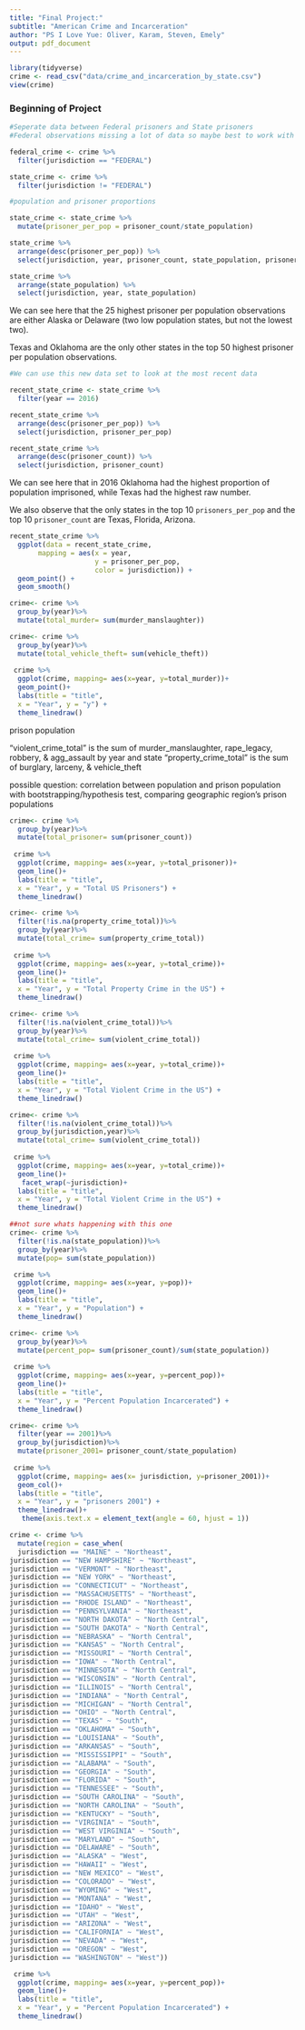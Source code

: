 ```yaml
---
title: "Final Project:"
subtitle: "American Crime and Incarceration"
author: "PS I Love Yue: Oliver, Karam, Steven, Emely"
output: pdf_document
---
```


```r
library(tidyverse)
crime <- read_csv("data/crime_and_incarceration_by_state.csv") 
view(crime)
```


### Beginning of Project

```r
#Seperate data between Federal prisoners and State prisoners
#Federal observations missing a lot of data so maybe best to work with state

federal_crime <- crime %>%
  filter(jurisdiction == "FEDERAL")

state_crime <- crime %>%
  filter(jurisdiction != "FEDERAL")
```


```r
#population and prisoner proportions

state_crime <- state_crime %>%
  mutate(prisoner_per_pop = prisoner_count/state_population)

state_crime %>%
  arrange(desc(prisoner_per_pop)) %>%
  select(jurisdiction, year, prisoner_count, state_population, prisoner_per_pop)

state_crime %>%
  arrange(state_population) %>%
  select(jurisdiction, year, state_population)

```
We can see here that the 25 highest prisoner per population observations 
are either Alaska or Delaware (two low population states, but not the lowest 
two).

Texas and Oklahoma are the only other states in the top 50 highest prisoner per 
population observations.


```r
#We can use this new data set to look at the most recent data

recent_state_crime <- state_crime %>%
  filter(year == 2016)

recent_state_crime %>%
  arrange(desc(prisoner_per_pop)) %>%
  select(jurisdiction, prisoner_per_pop)

recent_state_crime %>%
  arrange(desc(prisoner_count)) %>%
  select(jurisdiction, prisoner_count)


```
We can see here that in 2016 Oklahoma had the highest proportion of population 
imprisoned, while Texas had the highest raw number.

We also observe that the only states in the top 10 `prisoners_per_pop` and the 
top 10 `prisoner_count` are Texas, Florida, Arizona.

```r
recent_state_crime %>%
  ggplot(data = recent_state_crime, 
       mapping = aes(x = year,
                     y = prisoner_per_pop,
                     color = jurisdiction)) +
  geom_point() + 
  geom_smooth()
```




```r
crime<- crime %>%
  group_by(year)%>%
  mutate(total_murder= sum(murder_manslaughter))

crime<- crime %>%
  group_by(year)%>%
  mutate(total_vehicle_theft= sum(vehicle_theft))
  
 crime %>% 
  ggplot(crime, mapping= aes(x=year, y=total_murder))+
  geom_point()+
  labs(title = "title",
  x = "Year", y = "y") +
  theme_linedraw()
```
prison population

"violent_crime_total" is the sum of murder_manslaughter, rape_legacy, robbery, & agg_assault by year and state
"property_crime_total" is the sum of burglary, larceny, & vehicle_theft


possible question: correlation between population and prison population with bootstrapping/hypothesis test, comparing geographic region's prison populations 

```r
crime<- crime %>%
  group_by(year)%>%
  mutate(total_prisoner= sum(prisoner_count))
  
 crime %>% 
  ggplot(crime, mapping= aes(x=year, y=total_prisoner))+
  geom_line()+
  labs(title = "title",
  x = "Year", y = "Total US Prisoners") +
  theme_linedraw()
```
```r
crime<- crime %>%
  filter(!is.na(property_crime_total))%>%
  group_by(year)%>%
  mutate(total_crime= sum(property_crime_total))
  
 crime %>% 
  ggplot(crime, mapping= aes(x=year, y=total_crime))+
  geom_line()+
  labs(title = "title",
  x = "Year", y = "Total Property Crime in the US") +
  theme_linedraw()
```

```r
crime<- crime %>%
  filter(!is.na(violent_crime_total))%>%
  group_by(year)%>%
  mutate(total_crime= sum(violent_crime_total))
  
 crime %>% 
  ggplot(crime, mapping= aes(x=year, y=total_crime))+
  geom_line()+
  labs(title = "title",
  x = "Year", y = "Total Violent Crime in the US") +
  theme_linedraw()
```

```r
crime<- crime %>%
  filter(!is.na(violent_crime_total))%>%
  group_by(jurisdiction,year)%>%
  mutate(total_crime= sum(violent_crime_total))
  
 crime %>% 
  ggplot(crime, mapping= aes(x=year, y=total_crime))+
  geom_line()+
   facet_wrap(~jurisdiction)+
  labs(title = "title",
  x = "Year", y = "Total Violent Crime in the US") +
  theme_linedraw()
```

```r

##not sure whats happening with this one
crime<- crime %>%
  filter(!is.na(state_population))%>%
  group_by(year)%>%
  mutate(pop= sum(state_population))

 crime %>% 
  ggplot(crime, mapping= aes(x=year, y=pop))+
  geom_line()+
  labs(title = "title",
  x = "Year", y = "Population") +
  theme_linedraw()
```



```r
crime<- crime %>%
  group_by(year)%>%
  mutate(percent_pop= sum(prisoner_count)/sum(state_population))
  
 crime %>% 
  ggplot(crime, mapping= aes(x=year, y=percent_pop))+
  geom_line()+
  labs(title = "title",
  x = "Year", y = "Percent Population Incarcerated") +
  theme_linedraw()
```


```r
crime<- crime %>%
  filter(year == 2001)%>%
  group_by(jurisdiction)%>%
  mutate(prisoner_2001= prisoner_count/state_population)
  
 crime %>% 
  ggplot(crime, mapping= aes(x= jurisdiction, y=prisoner_2001))+
  geom_col()+
  labs(title = "title",
  x = "Year", y = "prisoners 2001") +
  theme_linedraw()+ 
   theme(axis.text.x = element_text(angle = 60, hjust = 1))
```

```r
crime <- crime %>% 
  mutate(region = case_when( 
  jurisdiction == "MAINE" ~ "Northeast",
jurisdiction == "NEW HAMPSHIRE" ~ "Northeast",
jurisdiction == "VERMONT" ~ "Northeast",
jurisdiction == "NEW YORK" ~ "Northeast",
jurisdiction == "CONNECTICUT" ~ "Northeast",
jurisdiction == "MASSACHUSETTS" ~ "Northeast",
jurisdiction == "RHODE ISLAND" ~ "Northeast",
jurisdiction == "PENNSYLVANIA" ~ "Northeast",
jurisdiction == "NORTH DAKOTA" ~ "North Central",
jurisdiction == "SOUTH DAKOTA" ~ "North Central",
jurisdiction == "NEBRASKA" ~ "North Central",
jurisdiction == "KANSAS" ~ "North Central",
jurisdiction == "MISSOURI" ~ "North Central",
jurisdiction == "IOWA" ~ "North Central",
jurisdiction == "MINNESOTA" ~ "North Central",
jurisdiction == "WISCONSIN" ~ "North Central",
jurisdiction == "ILLINOIS" ~ "North Central",
jurisdiction == "INDIANA" ~ "North Central",
jurisdiction == "MICHIGAN" ~ "North Central",
jurisdiction == "OHIO" ~ "North Central",
jurisdiction == "TEXAS" ~ "South",
jurisdiction == "OKLAHOMA" ~ "South",
jurisdiction == "LOUISIANA" ~ "South",
jurisdiction == "ARKANSAS" ~ "South",
jurisdiction == "MISSISSIPPI" ~ "South",
jurisdiction == "ALABAMA" ~ "South",
jurisdiction == "GEORGIA" ~ "South",
jurisdiction == "FLORIDA" ~ "South",
jurisdiction == "TENNESSEE" ~ "South",
jurisdiction == "SOUTH CAROLINA" ~ "South",
jurisdiction == "NORTH CAROLINA" ~ "South",
jurisdiction == "KENTUCKY" ~ "South",
jurisdiction == "VIRGINIA" ~ "South",
jurisdiction == "WEST VIRGINIA" ~ "South",
jurisdiction == "MARYLAND" ~ "South",
jurisdiction == "DELAWARE" ~ "South",
jurisdiction == "ALASKA" ~ "West",
jurisdiction == "HAWAII" ~ "West",
jurisdiction == "NEW MEXICO" ~ "West",
jurisdiction == "COLORADO" ~ "West",
jurisdiction == "WYOMING" ~ "West",
jurisdiction == "MONTANA" ~ "West",
jurisdiction == "IDAHO" ~ "West",
jurisdiction == "UTAH" ~ "West",
jurisdiction == "ARIZONA" ~ "West",
jurisdiction == "CALIFORNIA" ~ "West",
jurisdiction == "NEVADA" ~ "West",
jurisdiction == "OREGON" ~ "West",
jurisdiction == "WASHINGTON" ~ "West"))

 crime %>% 
  ggplot(crime, mapping= aes(x=year, y=percent_pop))+
  geom_line()+
  labs(title = "title",
  x = "Year", y = "Percent Population Incarcerated") +
  theme_linedraw()
```

